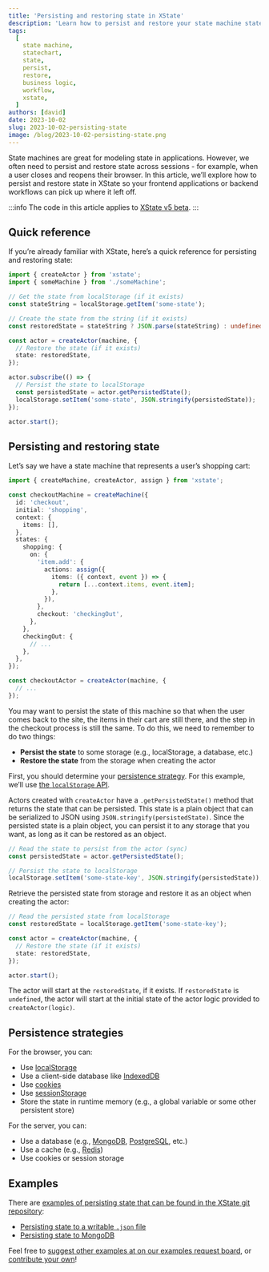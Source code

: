 ```yaml
---
title: 'Persisting and restoring state in XState'
description: 'Learn how to persist and restore your state machine state in XState'
tags:
  [
    state machine,
    statechart,
    state,
    persist,
    restore,
    business logic,
    workflow,
    xstate,
  ]
authors: [david]
date: 2023-10-02
slug: 2023-10-02-persisting-state
image: /blog/2023-10-02-persisting-state.png
---
```


State machines are great for modeling state in applications. However, we often need to persist and restore state across sessions - for example, when a user closes and reopens their browser. In this article, we’ll explore how to persist and restore state in XState so your frontend applications or backend workflows can pick up where it left off.

<!--truncate-->

:::info
The code in this article applies to [XState v5 beta](/docs/xstate-v5/migration).
:::

## Quick reference

If you’re already familiar with XState, here’s a quick reference for persisting and restoring state:

```ts
import { createActor } from 'xstate';
import { someMachine } from './someMachine';

// Get the state from localStorage (if it exists)
const stateString = localStorage.getItem('some-state');

// Create the state from the string (if it exists)
const restoredState = stateString ? JSON.parse(stateString) : undefined;

const actor = createActor(machine, {
  // Restore the state (if it exists)
  state: restoredState,
});

actor.subscribe(() => {
  // Persist the state to localStorage
  const persistedState = actor.getPersistedState();
  localStorage.setItem('some-state', JSON.stringify(persistedState));
});

actor.start();
```

## Persisting and restoring state

Let’s say we have a state machine that represents a user’s shopping cart:

```ts
import { createMachine, createActor, assign } from 'xstate';

const checkoutMachine = createMachine({
  id: 'checkout',
  initial: 'shopping',
  context: {
    items: [],
  },
  states: {
    shopping: {
      on: {
        'item.add': {
          actions: assign({
            items: ({ context, event }) => {
              return [...context.items, event.item];
            },
          }),
        },
        checkout: 'checkingOut',
      },
    },
    checkingOut: {
      // ...
    },
  },
});

const checkoutActor = createActor(machine, {
  // ...
});
```

You may want to persist the state of this machine so that when the user comes back to the site, the items in their cart are still there, and the step in the checkout process is still the same. To do this, we need to remember to do two things:

- **Persist the state** to some storage (e.g., localStorage, a database, etc.)
- **Restore the state** from the storage when creating the actor

First, you should determine your [persistence strategy](#persistence-strategies). For this example, we’ll use [the `localStorage` API](https://developer.mozilla.org/en-US/docs/Web/API/Window/localStorage).

Actors created with `createActor` have a `.getPersistedState()` method that returns the state that can be persisted. This state is a plain object that can be serialized to JSON using `JSON.stringify(persistedState)`. Since the persisted state is a plain object, you can persist it to any storage that you want, as long as it can be restored as an object.

```ts
// Read the state to persist from the actor (sync)
const persistedState = actor.getPersistedState();

// Persist the state to localStorage
localStorage.setItem('some-state-key', JSON.stringify(persistedState));
```

Retrieve the persisted state from storage and restore it as an object when creating the actor:

```ts
// Read the persisted state from localStorage
const restoredState = localStorage.getItem('some-state-key');

const actor = createActor(machine, {
  // Restore the state (if it exists)
  state: restoredState,
});

actor.start();
```

The actor will start at the `restoredState`, if it exists. If `restoredState` is `undefined`, the actor will start at the initial state of the actor logic provided to `createActor(logic)`.

## Persistence strategies

For the browser, you can:

- Use [localStorage](https://developer.mozilla.org/en-US/docs/Web/API/Window/localStorage)
- Use a client-side database like [IndexedDB](https://developer.mozilla.org/en-US/docs/Web/API/IndexedDB_API)
- Use [cookies](https://developer.mozilla.org/en-US/docs/Web/HTTP/Cookies)
- Use [sessionStorage](https://developer.mozilla.org/en-US/docs/Web/API/Window/sessionStorage)
- Store the state in runtime memory (e.g., a global variable or some other persistent store)

For the server, you can:

- Use a database (e.g., [MongoDB](https://www.mongodb.com/), [PostgreSQL](https://www.postgresql.org/), etc.)
- Use a cache (e.g., [Redis](https://redis.io/))
- Use cookies or session storage

## Examples

There are [examples of persisting state that can be found in the XState git repository](https://github.com/statelyai/xstate/tree/next/examples):

- [Persisting state to a writable `.json` file](https://github.com/statelyai/xstate/blob/next/examples/persisted-donut-maker)
- [Persisting state to MongoDB](https://github.com/statelyai/xstate/tree/next/examples/mongodb-persisted-state)

Feel free to [suggest other examples at on our examples request board](https://feedback.stately.ai/examples), or [contribute your own](https://github.com/statelyai/xstate/tree/next/examples)!

